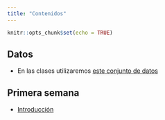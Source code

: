 ```yaml
---
title: "Contenidos"
---
```


```r
knitr::opts_chunk$set(echo = TRUE)
```

## Datos

* En las clases utilizaremos [este conjunto de datos](./data/)


## Primera semana

  * [Introducción](0Intro.html)
  
  